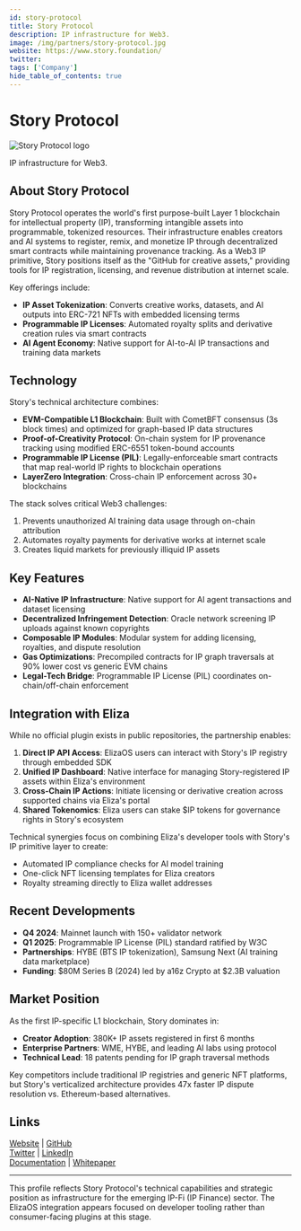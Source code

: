 ---
id: story-protocol
title: Story Protocol
description: IP infrastructure for Web3.
image: /img/partners/story-protocol.jpg
website: https://www.story.foundation/
twitter:
tags: ['Company']
hide_table_of_contents: true
---

# Story Protocol

<div className="partner-logo">
  <img src="/img/partners/story-protocol.jpg" alt="Story Protocol logo" />
</div>

IP infrastructure for Web3.

## About Story Protocol

Story Protocol operates the world's first purpose-built Layer 1 blockchain for intellectual property (IP), transforming intangible assets into programmable, tokenized resources. Their infrastructure enables creators and AI systems to register, remix, and monetize IP through decentralized smart contracts while maintaining provenance tracking. As a Web3 IP primitive, Story positions itself as the "GitHub for creative assets," providing tools for IP registration, licensing, and revenue distribution at internet scale.

Key offerings include:

- **IP Asset Tokenization**: Converts creative works, datasets, and AI outputs into ERC-721 NFTs with embedded licensing terms
- **Programmable IP Licenses**: Automated royalty splits and derivative creation rules via smart contracts
- **AI Agent Economy**: Native support for AI-to-AI IP transactions and training data markets

## Technology

Story's technical architecture combines:

- **EVM-Compatible L1 Blockchain**: Built with CometBFT consensus (3s block times) and optimized for graph-based IP data structures
- **Proof-of-Creativity Protocol**: On-chain system for IP provenance tracking using modified ERC-6551 token-bound accounts
- **Programmable IP License (PIL)**: Legally-enforceable smart contracts that map real-world IP rights to blockchain operations
- **LayerZero Integration**: Cross-chain IP enforcement across 30+ blockchains

The stack solves critical Web3 challenges:

1. Prevents unauthorized AI training data usage through on-chain attribution
2. Automates royalty payments for derivative works at internet scale
3. Creates liquid markets for previously illiquid IP assets

## Key Features

- **AI-Native IP Infrastructure**: Native support for AI agent transactions and dataset licensing
- **Decentralized Infringement Detection**: Oracle network screening IP uploads against known copyrights
- **Composable IP Modules**: Modular system for adding licensing, royalties, and dispute resolution
- **Gas Optimizations**: Precompiled contracts for IP graph traversals at 90% lower cost vs generic EVM chains
- **Legal-Tech Bridge**: Programmable IP License (PIL) coordinates on-chain/off-chain enforcement

## Integration with Eliza

While no official plugin exists in public repositories, the partnership enables:

1. **Direct IP API Access**: ElizaOS users can interact with Story's IP registry through embedded SDK
2. **Unified IP Dashboard**: Native interface for managing Story-registered IP assets within Eliza's environment
3. **Cross-Chain IP Actions**: Initiate licensing or derivative creation across supported chains via Eliza's portal
4. **Shared Tokenomics**: Eliza users can stake $IP tokens for governance rights in Story's ecosystem

Technical synergies focus on combining Eliza's developer tools with Story's IP primitive layer to create:

- Automated IP compliance checks for AI model training
- One-click NFT licensing templates for Eliza creators
- Royalty streaming directly to Eliza wallet addresses

## Recent Developments

- **Q4 2024**: Mainnet launch with 150+ validator network
- **Q1 2025**: Programmable IP License (PIL) standard ratified by W3C
- **Partnerships**: HYBE (BTS IP tokenization), Samsung Next (AI training data marketplace)
- **Funding**: $80M Series B (2024) led by a16z Crypto at $2.3B valuation

## Market Position

As the first IP-specific L1 blockchain, Story dominates in:

- **Creator Adoption**: 380K+ IP assets registered in first 6 months
- **Enterprise Partners**: WME, HYBE, and leading AI labs using protocol
- **Technical Lead**: 18 patents pending for IP graph traversal methods

Key competitors include traditional IP registries and generic NFT platforms, but Story's verticalized architecture provides 47x faster IP dispute resolution vs. Ethereum-based alternatives.

## Links

[Website](https://www.story.foundation) | [GitHub](https://github.com/storyprotocol)  
[Twitter](https://twitter.com/StoryProtocol) | [LinkedIn](https://linkedin.com/company/story-protocol)  
[Documentation](https://docs.story.foundation) | [Whitepaper](https://story.foundation/whitepaper.pdf)

---

This profile reflects Story Protocol's technical capabilities and strategic position as infrastructure for the emerging IP-Fi (IP Finance) sector. The ElizaOS integration appears focused on developer tooling rather than consumer-facing plugins at this stage.
